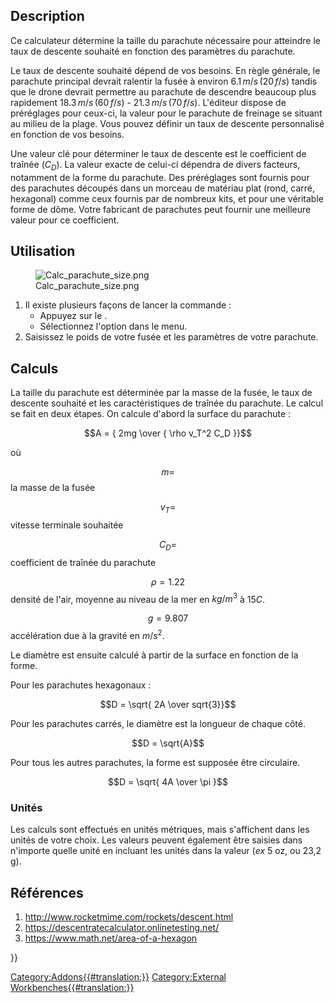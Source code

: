 <languages/>

{{Docnav/fr
|[[Rocket_Ejection_Charge_Calculator/fr|Calcul charge d'éjection]]
|[[Rocket_Thrust_To_Weight_Calculator/fr|Calcul poussée par rapport au poids]]
|[[Rocket_Workbench/fr|Atelier Rocket]]
|IconL=Rocket_Calculator.svg
|IconR=Rocket_Calculator.svg
|IconC=RocketWorkbench.svg
}}

{{GuiCommand/fr
|Name=Rocket Parachute Size Calculator
|Name/fr=Rocket Calcul taille parachute
|Icon=Rocket_Calculator.svg
|MenuLocation=Rocket → Calculators → Parachute Size Calculator
|Workbenches=[[Rocket_Workbench/fr|Rocket]]
|Version=0.19
}}

== Description ==

Ce calculateur détermine la taille du parachute nécessaire pour atteindre le taux de descente souhaité en fonction des paramètres du parachute.

Le taux de descente souhaité dépend de vos besoins. En règle générale, le parachute principal devrait ralentir la fusée à environ <math>6.1\,m/s\,(20\,f/s)</math> tandis que le drone devrait permettre au parachute de descendre beaucoup plus rapidement
<math>18.3\,m/s\,(60\,f/s)</math> - <math>21.3\,m/s\,(70\,f/s)</math>. L'éditeur dispose de préréglages pour ceux-ci, la valeur pour le parachute de freinage se situant au milieu de la plage. Vous pouvez définir un taux de descente personnalisé en fonction de vos besoins.

Une valeur clé pour déterminer le taux de descente est le coefficient de traînée (<math>C_D</math>). La valeur exacte de celui-ci dépendra de divers facteurs, notamment de la forme du parachute. Des préréglages sont fournis pour des parachutes découpés dans un morceau de matériau plat (rond, carré, hexagonal) comme ceux fournis par de nombreux kits, et pour une véritable forme de dôme. Votre fabricant de parachutes peut fournir une meilleure valeur pour ce coefficient.

== Utilisation ==

[[File:Calc_parachute_size.png]]

# Il existe plusieurs façons de lancer la commande : 
#* Appuyez sur le {{Button|[[Image:Rocket_Calculator.svg|16px]] [[Rocket_Parachute_Size_Calculator/fr|Parachute Size Calculator]]}}.
#* Sélectionnez l'option {{MenuCommand|Rocket → Calculators → [[Image:Rocket_Calculator.svg|16px]] Parachute Size Calculator}} dans le menu.
# Saisissez le poids de votre fusée et les paramètres de votre parachute.

== Calculs ==

La taille du parachute est déterminée par la masse de la fusée, le taux de descente souhaité et les caractéristiques de traînée du parachute. Le calcul se fait en deux étapes. On calcule d'abord la surface du parachute :

::<math>A = { 2mg \over { \rho v_T^2 C_D }}</math>

où

::<math>m = </math> la masse de la fusée
::<math>v_T = </math>vitesse terminale souhaitée
::<math>C_D = </math>coefficient de traînée du parachute
::<math>\rho = 1.22</math> densité de l'air, moyenne au niveau de la mer en <math>kg/m^3</math> à <math>15C</math>.
::<math>g = 9.807</math> accélération due à la gravité en <math>m/s^2</math>.

Le diamètre est ensuite calculé à partir de la surface en fonction de la forme.

Pour les parachutes hexagonaux :

::<math>D = \sqrt{ 2A \over sqrt{3}}</math>

Pour les parachutes carrés, le diamètre est la longueur de chaque côté.

::<math>D = \sqrt{A}</math>

Pour tous les autres parachutes, la forme est supposée être circulaire.

::<math>D = \sqrt{ 4A \over \pi }</math>

===Unités===

Les calculs sont effectués en unités métriques, mais s'affichent dans les unités de votre choix. Les valeurs peuvent également être saisies dans n'importe quelle unité en incluant les unités dans la valeur (''ex'' 5 oz, ou 23,2 g).

== Références ==

# http://www.rocketmime.com/rockets/descent.html
# https://descentratecalculator.onlinetesting.net/
# https://www.math.net/area-of-a-hexagon


{{Docnav/fr
|[[Rocket_Ejection_Charge_Calculator/fr|Calcul charge d'éjection]]
|[[Rocket_Thrust_To_Weight_Calculator/fr|Calcul poussée par rapport au poids]]
|[[Rocket_Workbench/fr|Atelier Rocket]]
|IconL=Rocket_Calculator.svg
|IconR=Rocket_Calculator.svg
|IconC=RocketWorkbench.svg
}}

{{Userdocnavi{{#translation:}}}}
[[Category:Addons{{#translation:}}]]
[[Category:External Workbenches{{#translation:}}]]
